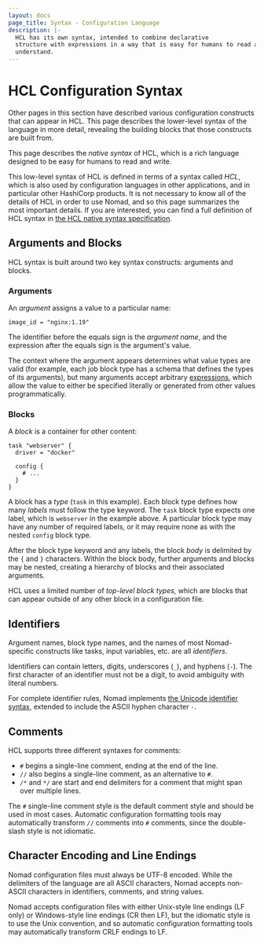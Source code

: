 ```yaml
---
layout: docs
page_title: Syntax - Configuration Language
description: |-
  HCL has its own syntax, intended to combine declarative
  structure with expressions in a way that is easy for humans to read and
  understand.
---
```


# HCL Configuration Syntax

Other pages in this section have described various configuration constructs
that can appear in HCL. This page describes the lower-level syntax of the
language in more detail, revealing the building blocks that those constructs
are built from.

This page describes the _native syntax_ of HCL, which is a rich language
designed to be easy for humans to read and write.

This low-level syntax of HCL is defined in terms of a syntax called _HCL_,
which is also used by configuration languages in other applications, and in
particular other HashiCorp products. It is not necessary to know all of the
details of HCL in order to use Nomad, and so this page summarizes the most
important details. If you are interested, you can find a full definition of HCL
syntax in [the HCL native syntax
specification](https://github.com/hashicorp/hcl/blob/hcl2/hclsyntax/spec.md).

## Arguments and Blocks

HCL syntax is built around two key syntax constructs:
arguments and blocks.

### Arguments

An _argument_ assigns a value to a particular name:

```hcl
image_id = "nginx:1.19"
```

The identifier before the equals sign is the _argument name_, and the expression
after the equals sign is the argument's value.

The context where the argument appears determines what value types are valid
(for example, each job block type has a schema that defines the types of its
arguments), but many arguments accept arbitrary
[expressions](/docs/job-specification/hcl2/expressions), which allow the value to
either be specified literally or generated from other values programmatically.

### Blocks

A _block_ is a container for other content:

```hcl
task "webserver" {
  driver = "docker"

  config {
    # ...
  }
}
```

A block has a _type_ (`task` in this example). Each block type defines
how many _labels_ must follow the type keyword. The `task` block type
expects one label, which is `webserver` in the example above.
A particular block type may have any number of required labels, or it may
require none as with the nested `config` block type.

After the block type keyword and any labels, the block _body_ is delimited
by the `{` and `}` characters. Within the block body, further arguments
and blocks may be nested, creating a hierarchy of blocks and their associated
arguments.

HCL uses a limited number of _top-level block types,_ which
are blocks that can appear outside of any other block in a configuration file.

## Identifiers

Argument names, block type names, and the names of most Nomad-specific
constructs like tasks, input variables, etc. are all _identifiers_.

Identifiers can contain letters, digits, underscores (`_`), and hyphens (`-`).
The first character of an identifier must not be a digit, to avoid ambiguity
with literal numbers.

For complete identifier rules, Nomad implements
[the Unicode identifier syntax](http://unicode.org/reports/tr31/), extended to
include the ASCII hyphen character `-`.

## Comments

HCL supports three different syntaxes for comments:

- `#` begins a single-line comment, ending at the end of the line.
- `//` also begins a single-line comment, as an alternative to `#`.
- `/*` and `*/` are start and end delimiters for a comment that might span
  over multiple lines.

The `#` single-line comment style is the default comment style and should be
used in most cases. Automatic configuration formatting tools may automatically
transform `//` comments into `#` comments, since the double-slash style is
not idiomatic.

## Character Encoding and Line Endings

Nomad configuration files must always be UTF-8 encoded. While the
delimiters of the language are all ASCII characters, Nomad accepts
non-ASCII characters in identifiers, comments, and string values.

Nomad accepts configuration files with either Unix-style line endings
(LF only) or Windows-style line endings (CR then LF), but the idiomatic style
is to use the Unix convention, and so automatic configuration formatting tools
may automatically transform CRLF endings to LF.

